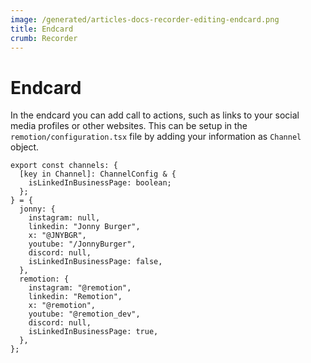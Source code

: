 ```yaml
---
image: /generated/articles-docs-recorder-editing-endcard.png
title: Endcard
crumb: Recorder
---
```


# Endcard

In the endcard you can add call to actions, such as links to your social media profiles or other websites.
This can be setup in the `remotion/configuration.tsx` file by adding your information as `Channel` object.

```tsx filename="Example configuration.tsx"
export const channels: {
  [key in Channel]: ChannelConfig & {
    isLinkedInBusinessPage: boolean;
  };
} = {
  jonny: {
    instagram: null,
    linkedin: "Jonny Burger",
    x: "@JNYBGR",
    youtube: "/JonnyBurger",
    discord: null,
    isLinkedInBusinessPage: false,
  },
  remotion: {
    instagram: "@remotion",
    linkedin: "Remotion",
    x: "@remotion",
    youtube: "@remotion_dev",
    discord: null,
    isLinkedInBusinessPage: true,
  },
};
```
